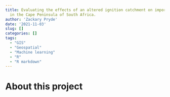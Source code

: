 ```yaml
---
title: Evaluating the effects of an altered ignition catchment on important biodiversity
  in the Cape Peninsula of South Africa.
author: 'Zackary Pryde'
date: '2021-11-03'
slug: []
categories: []
tags:
  - "GIS"
  - "Geospatial"
  - "Machine learning"
  - "R"
  - "R markdown"
---
```


# About this project
